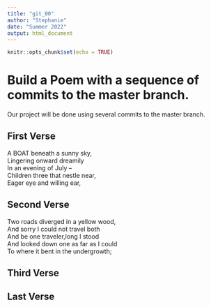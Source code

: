 ```yaml
---
title: "git_00"
author: "Stephanie"
date: "Summer 2022"
output: html_document
---
```


```r
knitr::opts_chunk$set(echo = TRUE)
```
# Build a Poem with a sequence of commits to the master branch.
Our project will be done using several commits to the master branch.
<!-- Do not modify or change any text in "!--" bracketed areas such as this --- these are instructions to
you, if you change any of this the git program will notice it and compromise your git merging strategy !-->

## First Verse 
<!--Put the first five lines of a poem by Lewis Carrol in this section!-->
A BOAT beneath a sunny sky,     
Lingering onward dreamily     
In an evening of July --        
Children three that nestle near,     
Eager eye and willing ear,      

## Second Verse
<!--Put the first five lines of a poem by Robert Frost here!-->

Two roads diverged in a yellow wood,   
And sorry I could not travel both     
And be one traveler,long I stood        
And looked down one as far as I could        
To where it bent in the undergrowth;     

## Third Verse
<!--Put the first two verses of The Walrus and the Carpenter here!-->

## Last Verse
<!--Put a short poem of your choice 8-20 lines,here!-->


